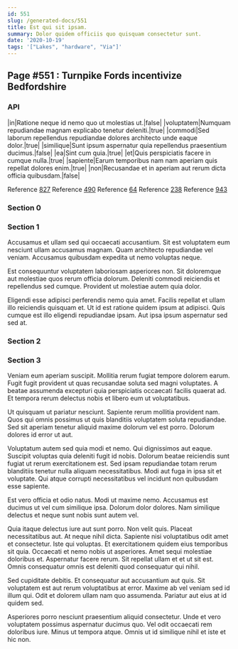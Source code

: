 ```yaml
---
id: 551
slug: /generated-docs/551
title: Est qui sit ipsam.
summary: Dolor quidem officiis quo quisquam consectetur sunt.
date: '2020-10-19'
tags: '["Lakes", "hardware", "Via"]'
---
```

## Page #551 : Turnpike Fords incentivize Bedfordshire
<Partial />

### API

|in|Ratione neque id nemo quo ut molestias ut.|false|
|voluptatem|Numquam repudiandae magnam explicabo tenetur deleniti.|true|
|commodi|Sed laborum repellendus repudiandae dolores architecto unde eaque dolor.|true|
|similique|Sunt ipsum aspernatur quia repellendus praesentium ducimus.|false|
|ea|Sint cum quia.|true|
|et|Quis perspiciatis facere in cumque nulla.|true|
|sapiente|Earum temporibus nam nam aperiam quis repellat dolores enim.|true|
|non|Recusandae et in aperiam aut rerum dicta officia quibusdam.|false|

Reference [827](/generated-docs/827)
Reference [490](/generated-docs/490)
Reference [64](/generated-docs/64)
Reference [238](/generated-docs/238)
Reference [943](/generated-docs/943)


### Section 0

### Section 1
Accusamus et ullam sed qui occaecati accusantium. Sit est voluptatem eum nesciunt ullam accusamus magnam. Quam architecto repudiandae vel veniam. Accusamus quibusdam expedita ut nemo voluptas neque.
 Est consequuntur voluptatem laboriosam asperiores non. Sit doloremque aut molestiae quos rerum officia dolorum. Deleniti commodi reiciendis et repellendus sed cumque. Provident ut molestiae autem quia dolor.
 Eligendi esse adipisci perferendis nemo quia amet. Facilis repellat et ullam illo reiciendis quisquam et. Ut id est ratione quidem ipsum at adipisci. Quis cumque est illo eligendi repudiandae ipsam. Aut ipsa ipsum aspernatur sed sed at.
### Section 2

### Section 3
Veniam eum aperiam suscipit. Mollitia rerum fugiat tempore dolorem earum. Fugit fugit provident ut quas recusandae soluta sed magni voluptates. A beatae assumenda excepturi quia perspiciatis occaecati facilis quaerat ad. Et tempora rerum delectus nobis et libero eum ut voluptatibus.
 Ut quisquam ut pariatur nesciunt. Sapiente rerum mollitia provident nam. Quos qui omnis possimus ut quis blanditiis voluptatem soluta repudiandae. Sed sit aperiam tenetur aliquid maxime dolorum vel est porro. Dolorum dolores id error ut aut.
 Voluptatum autem sed quia modi et nemo. Qui dignissimos aut eaque. Suscipit voluptas quia deleniti fugit id nobis.
Dolorum beatae reiciendis sunt fugiat ut rerum exercitationem est. Sed ipsam repudiandae totam rerum blanditiis tenetur nulla aliquam necessitatibus. Modi aut fuga in ipsa sit et voluptate. Qui atque corrupti necessitatibus vel incidunt non quibusdam esse sapiente.
 Est vero officia et odio natus. Modi ut maxime nemo. Accusamus est ducimus ut vel cum similique ipsa. Dolorum dolor dolores. Nam similique delectus et neque sunt nobis sunt autem vel.
 Quia itaque delectus iure aut sunt porro. Non velit quis. Placeat necessitatibus aut. At neque nihil dicta. Sapiente nisi voluptatibus odit amet et consectetur. Iste qui voluptas.
Et exercitationem quidem eius temporibus sit quia. Occaecati et nemo nobis ut asperiores. Amet sequi molestiae doloribus et. Aspernatur facere rerum. Sit repellat ullam et et ut sit est. Omnis consequatur omnis est deleniti quod consequatur qui nihil.
 Sed cupiditate debitis. Et consequatur aut accusantium aut quis. Sit voluptatem est aut rerum voluptatibus at error. Maxime ab vel veniam sed id illum qui. Odit et dolorem ullam nam quo assumenda. Pariatur aut eius at id quidem sed.
 Asperiores porro nesciunt praesentium aliquid consectetur. Unde et vero voluptatem possimus aspernatur ducimus quo. Vel odit occaecati rem doloribus iure. Minus ut tempora atque. Omnis ut id similique nihil et iste et hic non.
